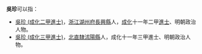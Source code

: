 '''吳珍'''可以指：
* [[吳珍_(成化二甲進士)|吳珍 (成化二甲進士)]]，[[浙江|浙江]][[湖州府|湖州府]][[長興縣|長興縣]]人，[[成化|成化]]十一年二甲[[進士|進士]]、明朝政治人物。
* [[吳珍_(成化三甲進士)|吳珍 (成化三甲進士)]]，[[北直隸|北直隸]][[沭陽縣|沭陽縣]]人，成化十一年三甲進士、明朝政治人物。

{{disambig|cat=二字吳姓人名消歧義|zhen}}